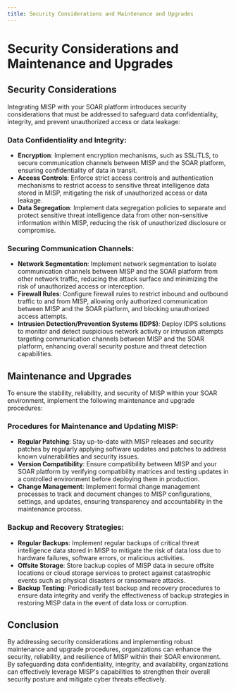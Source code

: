 ```yaml
---
title: Security Considerations and Maintenance and Upgrades
---
```

# Security Considerations and Maintenance and Upgrades

## Security Considerations

Integrating MISP with your SOAR platform introduces security considerations that must be addressed to safeguard data confidentiality, integrity, and prevent unauthorized access or data leakage:

### Data Confidentiality and Integrity:
- **Encryption**: Implement encryption mechanisms, such as SSL/TLS, to secure communication channels between MISP and the SOAR platform, ensuring confidentiality of data in transit.
- **Access Controls**: Enforce strict access controls and authentication mechanisms to restrict access to sensitive threat intelligence data stored in MISP, mitigating the risk of unauthorized access or data leakage.
- **Data Segregation**: Implement data segregation policies to separate and protect sensitive threat intelligence data from other non-sensitive information within MISP, reducing the risk of unauthorized disclosure or compromise.

### Securing Communication Channels:
- **Network Segmentation**: Implement network segmentation to isolate communication channels between MISP and the SOAR platform from other network traffic, reducing the attack surface and minimizing the risk of unauthorized access or interception.
- **Firewall Rules**: Configure firewall rules to restrict inbound and outbound traffic to and from MISP, allowing only authorized communication between MISP and the SOAR platform, and blocking unauthorized access attempts.
- **Intrusion Detection/Prevention Systems (IDPS)**: Deploy IDPS solutions to monitor and detect suspicious network activity or intrusion attempts targeting communication channels between MISP and the SOAR platform, enhancing overall security posture and threat detection capabilities.

## Maintenance and Upgrades

To ensure the stability, reliability, and security of MISP within your SOAR environment, implement the following maintenance and upgrade procedures:

### Procedures for Maintenance and Updating MISP:
- **Regular Patching**: Stay up-to-date with MISP releases and security patches by regularly applying software updates and patches to address known vulnerabilities and security issues.
- **Version Compatibility**: Ensure compatibility between MISP and your SOAR platform by verifying compatibility matrices and testing updates in a controlled environment before deploying them in production.
- **Change Management**: Implement formal change management processes to track and document changes to MISP configurations, settings, and updates, ensuring transparency and accountability in the maintenance process.

### Backup and Recovery Strategies:
- **Regular Backups**: Implement regular backups of critical threat intelligence data stored in MISP to mitigate the risk of data loss due to hardware failures, software errors, or malicious activities.
- **Offsite Storage**: Store backup copies of MISP data in secure offsite locations or cloud storage services to protect against catastrophic events such as physical disasters or ransomware attacks.
- **Backup Testing**: Periodically test backup and recovery procedures to ensure data integrity and verify the effectiveness of backup strategies in restoring MISP data in the event of data loss or corruption.

## Conclusion

By addressing security considerations and implementing robust maintenance and upgrade procedures, organizations can enhance the security, reliability, and resilience of MISP within their SOAR environment. By safeguarding data confidentiality, integrity, and availability, organizations can effectively leverage MISP's capabilities to strengthen their overall security posture and mitigate cyber threats effectively.
